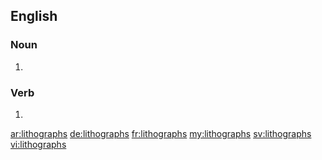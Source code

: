 ==English==

===Noun===
{{head|en|plural}}

# {{plural of|lithograph|lang=en}}

===Verb===
{{head|en|verb form}}

# {{en-third-person singular of|lithograph}}

[[ar:lithographs]]
[[de:lithographs]]
[[fr:lithographs]]
[[my:lithographs]]
[[sv:lithographs]]
[[vi:lithographs]]